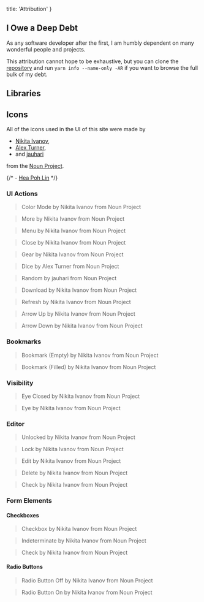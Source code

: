 
  title: 'Attribution'
}

## I Owe a Deep Debt

As any software developer after the first, 
I am humbly dependent on many wonderful people and projects. 

This attribution cannot hope to be exhaustive, but you can clone the [repository](https://github.com/resisttheurge/generative) 
and run `yarn info --name-only -AR` if you want to browse the full bulk of my debt.

## Libraries

## Icons

All of the icons used in the UI of this site were made by 

  - [Nikita Ivanov](https://thenounproject.com/nickivanov/),
  - [Alex Turner](https://thenounproject.com/spooce/),
  - and [jauhari](https://thenounproject.com/juhari.juhari88/)
  
from the [Noun Project](https://thenounproject.com/). 

{/* - [Hea Poh Lin](https://thenounproject.com/charlenehea/) */}

### UI Actions

> <Icon noun='color-mode'/> 
> Color Mode by Nikita Ivanov from <Themed.a href="https://thenounproject.com/browse/icons/term/color-mode/" target="_blank" title="Color Mode Icons">Noun Project</Themed.a>

> <Icon noun='more'/> 
> More by Nikita Ivanov from <Themed.a href="https://thenounproject.com/browse/icons/term/more/" target="_blank" title="More Icons">Noun Project</Themed.a>

> <Icon noun='menu'/> 
> Menu by Nikita Ivanov from <Themed.a href="https://thenounproject.com/browse/icons/term/menu/" target="_blank" title="Menu Icons">Noun Project</Themed.a>

> <Icon noun='close'/> 
> Close by Nikita Ivanov from <Themed.a href="https://thenounproject.com/browse/icons/term/close/" target="_blank" title="Close Icons">Noun Project</Themed.a>

> <Icon noun='gear'/> 
> Gear by Nikita Ivanov from <Themed.a href="https://thenounproject.com/browse/icons/term/gear/" target="_blank" title="Gear Icons">Noun Project</Themed.a>

> <Icon noun='dice' />
> Dice by Alex Turner from <Themed.a href="https://thenounproject.com/browse/icons/term/dice/" target="_blank" title="Dice Icons">Noun Project</Themed.a>

> <Icon noun='random' />
> Random by jauhari from <Themed.a href="https://thenounproject.com/browse/icons/term/random/" target="_blank" title="Random Icons">Noun Project</Themed.a>

> <Icon noun='download' />
> Download by Nikita Ivanov from <Themed.a href="https://thenounproject.com/browse/icons/term/download/" target="_blank" title="Download Icons">Noun Project</Themed.a>

> <Icon noun='refresh' />
> Refresh by Nikita Ivanov from <Themed.a href="https://thenounproject.com/browse/icons/term/refresh/" target="_blank" title="Refresh Icons">Noun Project</Themed.a>

> <Icon noun='arrow-up' />
> Arrow Up by Nikita Ivanov from <Themed.a href="https://thenounproject.com/browse/icons/term/arrow-up/" target="_blank" title="Arrow Up Icons">Noun Project</Themed.a>

> <Icon noun='arrow-down'/>
> Arrow Down by Nikita Ivanov from <Themed.a href="https://thenounproject.com/browse/icons/term/arrow-down/" target="_blank" title="Arrow Down Icons">Noun Project</Themed.a>

### Bookmarks

> <Icon noun='bookmark'/> 
> Bookmark (Empty) by Nikita Ivanov from <Themed.a href="https://thenounproject.com/browse/icons/term/bookmark/" target="_blank" title="Bookmark Icons">Noun Project</Themed.a>

> <Icon noun='bookmark-filled'/> 
> Bookmark (Filled) by Nikita Ivanov from <Themed.a href="https://thenounproject.com/browse/icons/term/bookmark/" target="_blank" title="Bookmark Icons">Noun Project</Themed.a>

### Visibility

> <Icon noun='eye-closed'/> 
> Eye Closed by Nikita Ivanov from <Themed.a href="https://thenounproject.com/browse/icons/term/eye-closed/" target="_blank" title="Eye Closed Icons">Noun Project</Themed.a>

> <Icon noun='eye'/> 
> Eye by Nikita Ivanov from <Themed.a href="https://thenounproject.com/browse/icons/term/eye/" target="_blank" title="Eye Icons">Noun Project</Themed.a>

### Editor

> <Icon noun='lock-open' />
> Unlocked by Nikita Ivanov from <Themed.a href="https://thenounproject.com/browse/icons/term/unlocked/" target="_blank" title="Unlocked Icons">Noun Project</Themed.a>

> <Icon noun='lock' />
> Lock by Nikita Ivanov from <Themed.a href="https://thenounproject.com/browse/icons/term/lock/" target="_blank" title="Lock Icons">Noun Project</Themed.a>

> <Icon noun='edit'/> 
> Edit by Nikita Ivanov from <Themed.a href="https://thenounproject.com/browse/icons/term/edit/" target="_blank" title="Edit Icons">Noun Project</Themed.a>

> <Icon noun='trash'/> 
> Delete by Nikita Ivanov from <Themed.a href="https://thenounproject.com/browse/icons/term/delete/" target="_blank" title="Delete Icons">Noun Project</Themed.a>

> <Icon noun='check'/> 
> Check by Nikita Ivanov from <Themed.a href="https://thenounproject.com/browse/icons/term/check/" target="_blank" title="Check Icons">Noun Project</Themed.a>

### Form Elements

#### Checkboxes

> <Icon noun='checkbox'/> 
> Checkbox by Nikita Ivanov from <Themed.a href="https://thenounproject.com/browse/icons/term/checkbox/" target="_blank" title="Checkbox Icons">Noun Project</Themed.a>

> <Icon noun='checkbox-indeterminate'/> 
> Indeterminate by Nikita Ivanov from <Themed.a href="https://thenounproject.com/browse/icons/term/indeterminate/" target="_blank" title="Indeterminate Icons">Noun Project</Themed.a>

> <Icon noun='checkbox-checked'/> 
> Check by Nikita Ivanov from <Themed.a href="https://thenounproject.com/browse/icons/term/check/" target="_blank" title="Check Icons">Noun Project</Themed.a>

#### Radio Buttons

> <Icon noun='radio-button-off'/> 
> Radio Button Off by Nikita Ivanov from <Themed.a href="https://thenounproject.com/browse/icons/term/radio-button-off/" target="_blank" title="Radio Button Off Icons">Noun Project</Themed.a>

> <Icon noun='radio-button-on'/> 
> Radio Button On by Nikita Ivanov from <Themed.a href="https://thenounproject.com/browse/icons/term/radio-button-on/" target="_blank" title="Radio Button On Icons">Noun Project</Themed.a>
